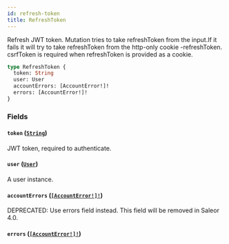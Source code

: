 ```yaml
---
id: refresh-token
title: RefreshToken
---
```


Refresh JWT token. Mutation tries to take refreshToken from the input.If it fails it will try to take refreshToken from the http-only cookie -refreshToken. csrfToken is required when refreshToken is provided as a cookie.

```graphql
type RefreshToken {
  token: String
  user: User
  accountErrors: [AccountError!]!
  errors: [AccountError!]!
}
```

### Fields

#### `token` ([`String`](../../../developer/api-reference/scalars/string))

JWT token, required to authenticate.

#### `user` ([`User`](../../../developer/api-reference/objects/user))

A user instance.

#### `accountErrors` ([`[AccountError!]!`](../../../developer/api-reference/objects/account-error))

<span class="badge badge--warning">DEPRECATED: Use errors field instead. This field will be removed in Saleor 4.0.</span>

#### `errors` ([`[AccountError!]!`](../../../developer/api-reference/objects/account-error))
